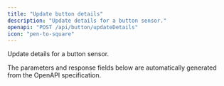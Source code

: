 ```yaml
---
title: "Update button details"
description: "Update details for a button sensor."
openapi: "POST /api/button/updateDetails"
icon: "pen-to-square"
---
```


Update details for a button sensor.

<Note>
The parameters and response fields below are automatically generated from the OpenAPI specification.
</Note>
